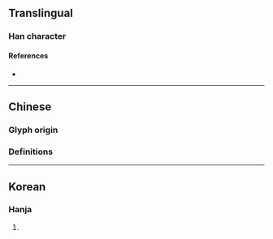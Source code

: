 {{character info/new}}
==Translingual==

===Han character===
{{Han char|rn=8|rad=亠|as=06|sn=8|four=|canj=YWR|ids=⿱[[亠]][[回]]}}

====References====
* {{Han ref|kx=0089.010|hdz=10284.070|uh=342D|ud=13357}}

----

==Chinese==

===Glyph origin===
{{Han etym}}

===Definitions===
{{zh-see|廩|v}}

----

==Korean==

===Hanja===
{{ko-hanja|hangeul=[[름]]([[늠]])|rv=reum(neum)|mr=rŭm(nŭm)|y=rum(<sup>r</sup>num)|eumhun=곳집|ehrv=gotjip|ehmr=kotchip|ehy=koscip}}

# {{defn|lang=ko|sort=亠06}}